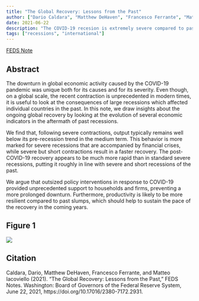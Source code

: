 ```yaml
---
title: "The Global Recovery: Lessons from the Past"
author: ["Dario Caldara", "Matthew DeHaven", "Francesco Ferrante", "Matteo Iacoviello"]
date: 2021-06-22
description: "The COVID-19 recesion is extremely severe compared to past recessions, but perhaps there is evidence that the recovery will also be steep."
tags: ["recessions", "international"]
---
```


[FEDS Note](https://www.federalreserve.gov/econres/notes/feds-notes/the-global-recovery-lessons-from-the-past-20210622.html)


## Abstract
The downturn in global economic activity caused by the COVID-19 pandemic was unique both for its causes and for its severity. Even though, on a global scale, the recent contraction is unprecedented in modern times, it is useful to look at the consequences of large recessions which affected individual countries in the past. In this note, we draw insights about the ongoing global recovery by looking at the evolution of several economic indicators in the aftermath of past recessions.

We find that, following severe contractions, output typically remains well below its pre-recession trend in the medium term. This behavior is more marked for severe recessions that are accompanied by financial crises, while severe but short contractions result in a faster recovery. The post-COVID-19 recovery appears to be much more rapid than in standard severe recessions, putting it roughly in line with severe and short recessions of the past.

We argue that outsized policy interventions in response to COVID-19 provided unprecedented support to households and firms, preventing a more prolonged downturn. Furthermore, productivity is likely to be more resilient compared to past slumps, which should help to sustain the pace of the recovery in the coming years.


## Figure 1
![](/fig1.png)


## Citation
Caldara, Dario, Matthew DeHaven, Francesco Ferrante, and Matteo Iacoviello (2021). "The Global Recovery: Lessons from the Past," FEDS Notes. Washington: Board of Governors of the Federal Reserve System, June 22, 2021, https://doi.org/10.17016/2380-7172.2931.